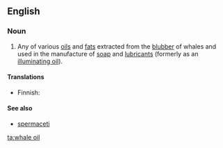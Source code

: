 ==English==
{{wikipedia}}

===Noun===
{{en-noun|head=[[whale]] [[oil]]}}

# Any of various [[oil]]s and [[fat]]s extracted from the [[blubber]] of whales and used in the manufacture of [[soap]] and [[lubricant]]s (formerly as an [[illuminating oil]]).

====Translations====
{{trans-top|oil or fat extracted from whale blubber}}
* Finnish: {{t|fi|valaanrasva}}
{{trans-mid}}
{{trans-bottom}}

====See also====
* [[spermaceti]]

[[ta:whale oil]]